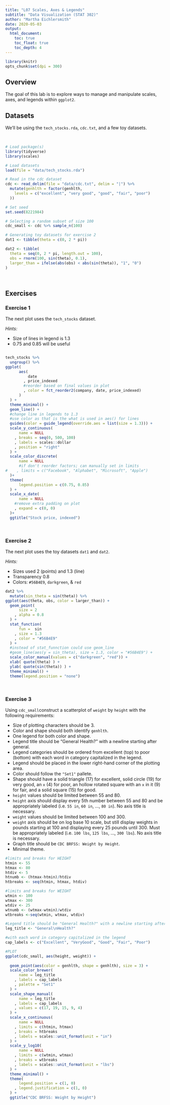 ```yaml
---
title: "L07 Scales, Axes & Legends"
subtitle: "Data Visualization (STAT 302)"
author: "Martha Eichlersmith"
date: 2020-05-03
output:
  html_document:
    toc: true
    toc_float: true
    toc_depth: 4
---
```



```r
library(knitr)
opts_chunk$set(dpi = 300)
```

## Overview

The goal of this lab is to explore ways to manage and manipulate scales, axes, and legends within `ggplot2`. 

## Datasets

We'll be using the `tech_stocks.rda`, `cdc.txt`, and a few toy datasets.

<br>

```r
# Load package(s)
library(tidyverse) 
library(scales)

# Load datasets 
load(file = "data/tech_stocks.rda")

# Read in the cdc dataset
cdc <- read_delim(file = "data/cdc.txt", delim = "|") %>%
  mutate(genhlth = factor(genhlth,
    levels = c("excellent", "very good", "good", "fair", "poor")
  ))

# Set seed
set.seed(8221984)

# Selecting a random subset of size 100
cdc_small <- cdc %>% sample_n(100)

# Generating toy datasets for exercise 2
dat1 <- tibble(theta = c(0, 2 * pi))

dat2 <- tibble(
  theta = seq(0, 2 * pi, length.out = 100),
  obs = rnorm(100, sin(theta), 0.1),
  larger_than = ifelse(abs(obs) < abs(sin(theta)), "1", "0")
)
```

<br>

## Exercises


### Exercise 1

The next plot uses the `tech_stocks` dataset.  

*Hints:*

- Size of lines in legend is 1.3
- 0.75 and 0.85 will be useful

```r

```

```r
tech_stocks %>%
  ungroup() %>%
ggplot(
      aes(
          date
        , price_indexed
        #reorder based on final values in plot 
        , color = fct_reorder2(company, date, price_indexed)
      )
  ) +
  theme_minimal() +
  geom_line() +
  #change line in legends to 1.3
  #use color as that is the what is used in aes() for lines 
  guides(color = guide_legend(override.aes = list(size = 1.3))) +
  scale_y_continuous(
      name = NULL
    , breaks = seq(0, 500, 100)
    , labels = scales::dollar
    , position = "right"
  ) +
  scale_color_discrete(
      name = NULL
      #if don't reorder factors; can manually set in limits 
#    , limits = c("Facebook", "Alphabet", "Microsoft", "Apple")
  )+
  theme(
      legend.position = c(0.75, 0.85)
  ) +
  scale_x_date(
      name = NULL
    #remove extra padding on plot 
    , expand = c(0, 0)
  )+
  ggtitle("Stock price, indexed")
```




<br>

### Exercise 2

The next plot uses the toy datasets `dat1` and `dat2`.  

*Hints:*

- Sizes used 2 (points) and 1.3 (line)
- Transparency 0.8
- Colors: `#56B4E9`, `darkgreen`, & `red`


```r
dat2 %>%
  mutate(sin_theta = sin(theta)) %>%
ggplot(aes(theta, obs, color = larger_than)) +
  geom_point(
      size = 2
    , alpha = 0.8
  ) +
  stat_function(
      fun =  sin
    , size = 1.3
    , color = "#56B4E9"
  ) +
  #instead of stat_funnction could use geom_line 
  #geom_line(aes(y = sin_theta), size = 1.3, color = "#56B4E9") +
  scale_color_manual(values = c("darkgreen", "red")) +
  xlab( quote(theta) ) +
  ylab( quote(sin(theta)) ) +
  theme_minimal() +
  theme(legend.position = "none")
```


<br>

### Exercise 3

Using `cdc_small`construct a scatterplot of `weight` by `height` with the following requirements: 

- Size of plotting characters should be 3.
- Color and shape should both identify `genhlth`.
- One legend for both color and shape.
- Legend title should be "General Health?" with a newline starting after general.
- Legend categories should be ordered from excellent (top) to poor (bottom) with each word in category capitalized in the legend.
- Legend should be placed in the lower right-hand corner of the plotting area. 
- Color should follow the `"Set1"` pallete.
- Shape should have a solid triangle (17) for excellent, solid circle (19) for very good, an `x` (4) for poor, an hollow rotated square with an `x` in it (9) for fair, and a solid square (15) for good.
- `height` values should be limited between 55 and 80.
- `height` axis should display every 5th number between 55 and 80 and be appropriately labeled (i.e. `55 in`, `60 in`, ..., `80 in`). No axis title is necessary.
- `weight` values should be limited between 100 and 300. 
- `weight` axis should be on log base 10 scale, but still display weights in pounds starting at 100 and displaying every 25 pounds until 300. Must be appropriately labeled (i.e. `100 lbs`, `125 lbs`, ..., `300 lbs`). No axis title is necessary.
- Graph title should be `CDC BRFSS: Weight by Height`.
- Minimal theme.


```r
#limits and breaks for HEIGHT
htmin <- 55
htmax <- 80
htdiv <- 5
htnumb <- (htmax-htmin)/htdiv
htbreaks <- seq(htmin, htmax, htdiv)

#limits and breaks for WEIGHT
wtmin <- 100
wtmax <- 300
wtdiv <- 25
wtnumb <- (wtmax-wtmin)/wtdiv
wtbreaks <-seq(wtmin, wtmax, wtdiv)

#Legend title should be "General Health?" with a newline starting after general
leg_title <- "General\nHealth?"

#with each word in category capitalized in the legend
cap_labels <- c("Excellent", "VeryGood", "Good", "Fair", "Poor")

#PLOT 
ggplot(cdc_small, aes(height, weight)) +
  
  geom_point(aes(color = genhlth, shape = genhlth), size = 3) +
  scale_color_brewer(
      name = leg_title
    , labels = cap_labels
    , palette = "Set1"
  ) +
  scale_shape_manual(
      name = leg_title
    , labels = cap_labels
    , values = c(17, 19, 15, 9, 4) 
  ) +
  scale_x_continuous(
      name = NULL
    , limits = c(htmin, htmax)
    , breaks = htbreaks
    , labels = scales::unit_format(unit = "in")
  ) +
  scale_y_log10(
      name = NULL
    , limits = c(wtmin, wtmax)
    , breaks = wtbreaks 
    , labels = scales::unit_format(unit = "lbs")
  ) +
  theme_minimal() +
  theme(
      legend.position = c(1, 0)
    , legend.justification = c(1, 0)
  ) +
  ggtitle("CDC BRFSS: Weight by Height")

```





























